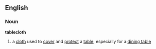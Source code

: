==English==
===Noun===
{{wikipedia}}
'''tablecloth'''
# a [[cloth]] used to [[cover]] and [[protect]] a [[table]], especially for a [[dining table]]